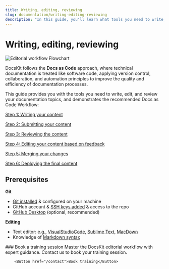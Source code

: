 ```yaml
---
title: Writing, editing, reviewing
slug: documentation/writing-editing-reviewing
description: "In this guide, you'll learn what tools you need to write, edit, and review your documentation topics and what the recommended Docs as Code Workflow is."
---
```


# Writing, editing, reviewing


![Editorial workflow Flowchart](./assets/editorial_workflow.png)

DocsKit follows the **Docs as Code** approach, where technical documentation is treated like software code, applying version control, collaboration, and automation principles to improve the quality and efficiency of documentation processes.

This guide provides you with the tools you need to write, edit, and review your documentation topics, and demonstrates the recommended Docs as Code Workflow:


[Step 1: Writing your content](/documentation/writing-editing-reviewing/step-1-writing)

[Step 2: Submitting your content](/documentation/writing-editing-reviewing/step-2-submitting)

[Step 3: Reviewing the content](/documentation/writing-editing-reviewing/step-3-reviewing)

[Step 4: Editing your content based on feedback](/documentation/writing-editing-reviewing/step-4-editing)

[Step 5: Merging your changes](/documentation/writing-editing-reviewing/step-5-merging)

[Step 6: Deploying the final content](/documentation/writing-editing-reviewing/step-6-deploying)


## Prerequisites

**Git**

* [Git installed](https://github.com/git-guides/install-git) & configured on your machine
* GitHub account & [SSH keys added](https://docs.github.com/en/authentication/connecting-to-github-with-ssh) & access to the repo
* [GitHub Desktop](https://desktop.github.com/) (optional, recommended)

**Editing**

* Text editor: e.g., [VisualStudioCode](https://code.visualstudio.com/), [Sublime Text](https://www.sublimetext.com/), [MacDown](https://macdown.uranusjr.com/)
* Knowledge of [Markdown syntax](https://www.markdownguide.org/)

<Card variant="gradient">
        ### Book a training session
        Master the DocsKit editorial workflow with expert guidance. Contact us to book your training session.

        <Button href="/contact">Book training</Button>
</Card>
